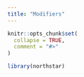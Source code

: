 ```yaml
---
title: "Modifiers"
---
```


```r
knitr::opts_chunk$set(
  collapse = TRUE,
  comment = "#>"
)
```

```r
library(northstar)
```

